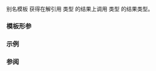 {{cpp/title|indirect_result_t}}
{{cpp/iterator/navbar}}
{{ddcl|header=iterator|since=c++20|1=
template&lt; class F, class... Is &gt;
    requires (std::indirectly_readable&lt;Is&gt; &amp;&amp; ...) &amp;&amp;
              std::invocable&lt;F, std::iter_reference_t&lt;Is&gt;...&gt;
using indirect_result_t = std::invoke_result_t&lt;F, std::iter_reference_t&lt;Is&gt;...&gt;;
}}

别名模板 {{tt|indirect_result_t}} 获得在解引用 {{lconcept|indirectly_readable}} 类型 {{tt|Is...}} 的结果上调用 {{lconcept|invocable}} 类型 {{tt|F}} 的结果类型。

===模板形参===
{{par begin}}
{{par|F|可调用类型}}
{{par|Is|解引用到实参的间接可读类型}}
{{par end}}

===示例===
{{example
|code=
#include &lt;iterator&gt;
#include &lt;type_traits&gt;

struct Fn
{
    long operator()(const int&amp;);
    int operator()(int&amp;&amp;);
    short operator()(int, int) const;
    auto operator()(const float) -&gt; int&amp;;
    void operator()(int[8]);
};

static_assert(
    std::is_same_v&lt;std::indirect_result_t&lt;Fn, const int*&gt;, long&gt; and
    std::is_same_v&lt;std::indirect_result_t&lt;Fn, std::move_iterator&lt;int*&gt;&gt;, int&gt; and
    std::is_same_v&lt;std::indirect_result_t&lt;const Fn, int*, int*&gt;, short&gt; and
    std::is_same_v&lt;std::indirect_result_t&lt;Fn, float*&gt;, int&amp;&gt; and
    std::is_same_v&lt;std::indirect_result_t&lt;Fn, int**&gt;, void&gt;
);

int main() {}
}}

===参阅===
{{dsc begin}}
{{dsc inc|cpp/types/dsc result_of}}
{{dsc inc|cpp/iterator/dsc projected_value_t}}
{{dsc end}}

{{langlinks|en|es|ja|ru}}